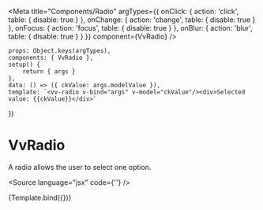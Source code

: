 

<Meta
	title="Components/Radio"
	argTypes={{
		onClick: { action: 'click', table: { disable: true } },
		onChange: { action: 'change', table: { disable: true } },
		onFocus: { action: 'focus', table: { disable: true } },
		onBlur: { action: 'blur', table: { disable: true } }
	}}
	component={VvRadio}
/>

	props: Object.keys(argTypes),
	components: { VvRadio },
	setup() {
		return { args }
	},
	data: () => ({ ckValue: args.modelValue }),
	template: `<vv-radio v-bind="args" v-model="ckValue"/><div>Selected value: {{ckValue}}</div>`
})

# VvRadio

A radio allows the user to select one option.

<Source language="jsx" code={'<vv-radio/>'} />

<Canvas>
	<Story
		name="vv-radio"
		args={{
			id: 1,
			label: 'Option 1',
			name: 'o1',
			disabled: false,
			modelValue: null,
			value: { a: 1 }
		}}
		argTypes={{
			id: {
				description: 'Input id',
				table: { category: 'Attributes' }
			},
			name: {
				description: 'Input name',
				table: { category: 'Attributes' }
			},
			value: {
				description: 'Input value',
				table: { category: 'Attributes' }
			}
		}}>
		{Template.bind({})}
	</Story>
</Canvas>

<ArgsTable story="vv-radio" />
